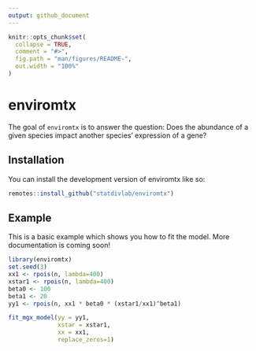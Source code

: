 ```yaml
---
output: github_document
---
```


<!-- README.md is generated from README.Rmd. Please edit that file -->

```r
knitr::opts_chunk$set(
  collapse = TRUE,
  comment = "#>",
  fig.path = "man/figures/README-",
  out.width = "100%"
)
```

# enviromtx

<!-- badges: start -->
<!-- badges: end -->

The goal of `enviromtx` is to answer the question: Does the abundance of a given species impact another species' expression of a gene? 


## Installation

You can install the development version of enviromtx like so:

``` r
remotes::install_github("statdivlab/enviromtx")
```

## Example

This is a basic example which shows you how to fit the model. More documentation is coming soon! 

```r
library(enviromtx)
set.seed(3)
xx1 <- rpois(n, lambda=400)
xstar1 <- rpois(n, lambda=400)
beta0 <- 100
beta1 <- 20
yy1 <- rpois(n, xx1 * beta0 * (xstar1/xx1)^beta1)

fit_mgx_model(yy = yy1,
              xstar = xstar1,
              xx = xx1,
              replace_zeros=1)
``` 
